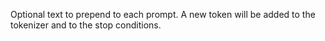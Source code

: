 Optional text to prepend to each prompt. A new token will be added to the tokenizer and to the stop conditions.